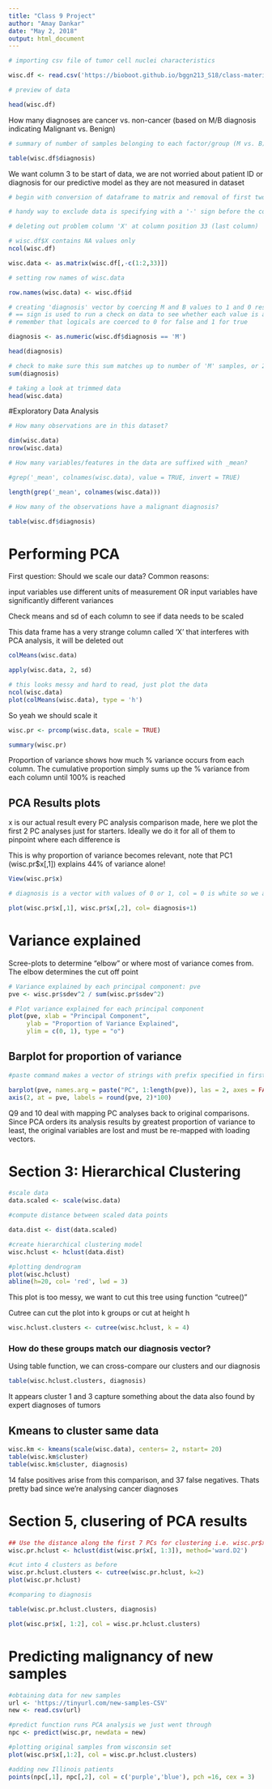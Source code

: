 ```yaml
---
title: "Class 9 Project"
author: "Amay Dankar"
date: "May 2, 2018"
output: html_document
---
```


```r
# importing csv file of tumor cell nuclei characteristics 

wisc.df <- read.csv('https://bioboot.github.io/bggn213_S18/class-material/WisconsinCancer.csv')

# preview of data

head(wisc.df)

```

How many diagnoses are cancer vs. non-cancer (based on M/B diagnosis indicating Malignant vs. Benign)

```r
# summary of number of samples belonging to each factor/group (M vs. B) 

table(wisc.df$diagnosis)

```

We want column 3 to be start of data, we are not worried about patient ID or diagnosis for our predictive model as they are not measured in dataset

```r
# begin with conversion of dataframe to matrix and removal of first two columns

# handy way to exclude data is specifying with a '-' sign before the columns/rows to be removed

# deleting out problem column 'X' at column position 33 (last column)

# wisc.df$X contains NA values only
ncol(wisc.df)

wisc.data <- as.matrix(wisc.df[,-c(1:2,33)])

# setting row names of wisc.data

row.names(wisc.data) <- wisc.df$id

# creating 'diagnosis' vector by coercing M and B values to 1 and 0 respectively
# == sign is used to run a check on data to see whether each value is a True or False depending on what you're checking against
# remember that logicals are coerced to 0 for false and 1 for true

diagnosis <- as.numeric(wisc.df$diagnosis == 'M')

head(diagnosis)

# check to make sure this sum matches up to number of 'M' samples, or 212
sum(diagnosis)

# taking a look at trimmed data
head(wisc.data)

```

#Exploratory Data Analysis


```r
# How many observations are in this dataset?

dim(wisc.data)
nrow(wisc.data)

# How many variables/features in the data are suffixed with _mean?

#grep('_mean', colnames(wisc.data), value = TRUE, invert = TRUE)

length(grep('_mean', colnames(wisc.data)))

# How many of the observations have a malignant diagnosis?

table(wisc.df$diagnosis)

```

# Performing PCA 

First question: Should we scale our data? 
Common reasons: 

input variables use different units of measurement OR
input variables have significantly different variances

Check means and sd of each column to see if data needs to be scaled

This data frame has a very strange column called 'X' that interferes with PCA analysis, it will be deleted out

```r
colMeans(wisc.data)

apply(wisc.data, 2, sd)

# this looks messy and hard to read, just plot the data
ncol(wisc.data)
plot(colMeans(wisc.data), type = 'h')

```


So yeah we should scale it

```r

wisc.pr <- prcomp(wisc.data, scale = TRUE)

summary(wisc.pr)

```


Proportion of variance shows how much % variance occurs from each column. The cumulative proportion simply sums up the % variance from each column until 100% is reached

## PCA Results plots

x is our actual result every PC analysis comparison made, here we plot the first 2 PC analyses just for starters. Ideally we do it for all of them to pinpoint where each difference is

This is why proportion of variance becomes relevant, note that PC1 (wisc.pr$x[,1]) explains 44% of variance alone!

```r
View(wisc.pr$x)

# diagnosis is a vector with values of 0 or 1, col = 0 is white so we add 1 to the vector to change all white plot points to an actual color

plot(wisc.pr$x[,1], wisc.pr$x[,2], col= diagnosis+1)

```

# Variance explained

Scree-plots to determine "elbow" or where most of variance comes from. The elbow determines the cut off point

```r
# Variance explained by each principal component: pve
pve <- wisc.pr$sdev^2 / sum(wisc.pr$sdev^2) 

# Plot variance explained for each principal component
plot(pve, xlab = "Principal Component", 
     ylab = "Proportion of Variance Explained", 
     ylim = c(0, 1), type = "o")
```

## Barplot for proportion of variance 

```r
#paste command makes a vector of strings with prefix specified in first paramater, and number specified in second

barplot(pve, names.arg = paste("PC", 1:length(pve)), las = 2, axes = FALSE, ylab = "Proportion of Variance")
axis(2, at = pve, labels = round(pve, 2)*100)
```

Q9 and 10 deal with mapping PC analyses back to original comparisons. Since PCA orders its analysis results by greatest proportion of variance to least, the original variables are lost and must be re-mapped with loading vectors. 

# Section 3: Hierarchical Clustering

```r

#scale data
data.scaled <- scale(wisc.data)

#compute distance between scaled data points

data.dist <- dist(data.scaled)

#create hierarchical clustering model
wisc.hclust <- hclust(data.dist)

#plotting dendrogram
plot(wisc.hclust)
abline(h=20, col= 'red', lwd = 3)

```

This plot is too messy, we want to cut this tree using function "cutree()"

Cutree can cut the plot into k  groups or cut at height h 

```r

wisc.hclust.clusters <- cutree(wisc.hclust, k = 4)

```


### How do these groups match our diagnosis vector?

Using table function, we can cross-compare our clusters and our diagnosis

```r

table(wisc.hclust.clusters, diagnosis)

```

It appears cluster 1 and 3 capture something about the data also found by expert diagnoses of tumors

## Kmeans to cluster same data

```r
wisc.km <- kmeans(scale(wisc.data), centers= 2, nstart= 20)
table(wisc.km$cluster)
table(wisc.km$cluster, diagnosis)

```

14 false positives arise from this comparison, and 37 false negatives. Thats pretty bad since we're analysing cancer diagnoses


#  Section 5, clusering of PCA results

```r
## Use the distance along the first 7 PCs for clustering i.e. wisc.pr$x[, 1:7]
wisc.pr.hclust <- hclust(dist(wisc.pr$x[, 1:3]), method='ward.D2')

#cut into 4 clusters as before
wisc.pr.hclust.clusters <- cutree(wisc.pr.hclust, k=2)
plot(wisc.pr.hclust)

#comparing to diagnosis

table(wisc.pr.hclust.clusters, diagnosis)

plot(wisc.pr$x[, 1:2], col = wisc.pr.hclust.clusters)


```


# Predicting malignancy of new samples

```r

#obtaining data for new samples
url <- 'https://tinyurl.com/new-samples-CSV'
new <- read.csv(url)

#predict function runs PCA analysis we just went through
npc <- predict(wisc.pr, newdata = new)

#plotting original samples from wisconsin set
plot(wisc.pr$x[,1:2], col = wisc.pr.hclust.clusters)

#adding new Illinois patients
points(npc[,1], npc[,2], col = c('purple','blue'), pch =16, cex = 3)
```















































